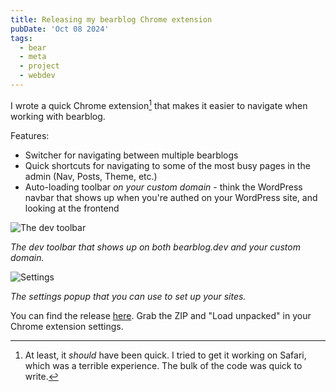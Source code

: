 ```yaml
---
title: Releasing my bearblog Chrome extension
pubDate: 'Oct 08 2024'
tags:
  - bear
  - meta
  - project
  - webdev
---
```


I wrote a quick Chrome extension[^1] that makes it easier to navigate when working with bearblog. 

Features:

- Switcher for navigating between multiple bearblogs
- Quick shortcuts for navigating to some of the most busy pages in the admin (Nav, Posts, Theme, etc.)
- Auto-loading toolbar _on your custom domain_ - think the WordPress navbar that shows up when you're authed on your WordPress site, and looking at the frontend

![The dev toolbar](https://bear-images.sfo2.cdn.digitaloceanspaces.com/kristian/302x.webp)

_The dev toolbar that shows up on both bearblog.dev _and_ your custom domain._

<img alt="Settings" src="https://bear-images.sfo2.cdn.digitaloceanspaces.com/kristian/352x.webp" style="max-width: 280px" />

_The settings popup that you can use to set up your sites._

You can find the release [here](https://github.com/kristianfreeman/bearblog-dev-toolbar/releases/tag/v1.0.1). Grab the ZIP and "Load unpacked" in your Chrome extension settings.

[^1]: At least, it _should_ have been quick. I tried to get it working on Safari, which was a terrible experience. The bulk of the code was quick to write.

